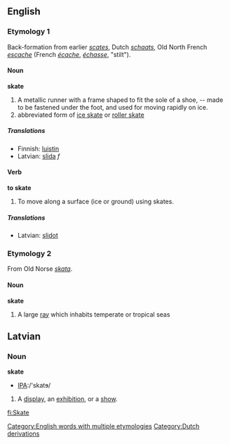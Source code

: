 ==English==
===Etymology 1===
Back-formation from earlier ''[[scates]]'', Dutch ''[[schaats]]'', Old North French ''[[escache]]'' (French ''[[écache]]'', ''[[échasse]]'', "stilt"). 
====Noun====
'''skate'''
#A metallic runner with a frame shaped to fit the sole of a shoe, -- made to be fastened under the foot, and used for moving rapidly on ice.
#abbreviated form of [[ice skate]] or [[roller skate]]

=====Translations=====
*Finnish: [[luistin]]
*Latvian: [[slida]] ''f''

====Verb====
'''to skate'''
#To move along a surface (ice or ground) using skates.

=====Translations=====
*Latvian: [[slidot]]

===Etymology 2===
From Old Norse ''[[skata]]''.
====Noun====
'''skate'''
#A large [[ray]] which inhabits temperate or tropical seas

==Latvian==

===Noun===
'''skate'''
*[[Pronunciation guide|IPA]]:/'skatɘ/

#A [[display]], an [[exhibition]], or a [[show]].

[[Category:English words with multiple etymologies]]
[[Category:Dutch derivations]]

[[fi:Skate]]